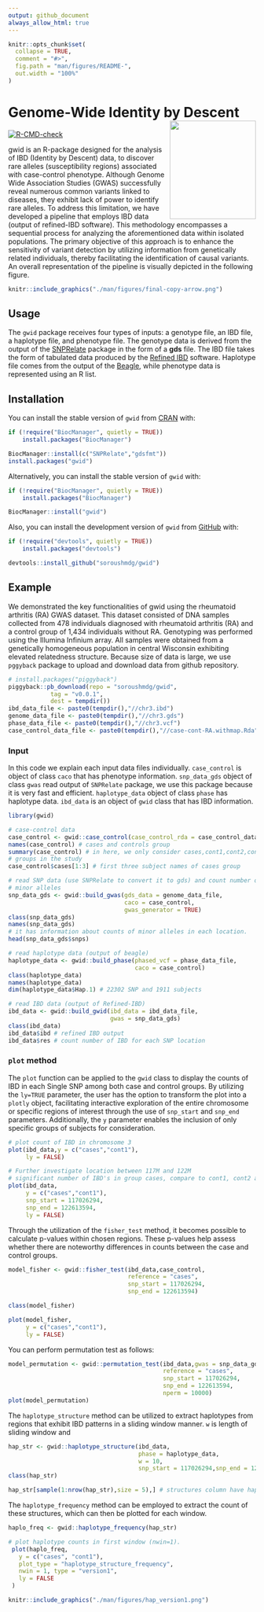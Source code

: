 ```yaml
---
output: github_document
always_allow_html: true
---
```


<!-- README.md is generated from README.Rmd. Please edit that file -->

```r
knitr::opts_chunk$set(
  collapse = TRUE,
  comment = "#>",
  fig.path = "man/figures/README-",
  out.width = "100%"
)
```

# Genome-Wide Identity by Descent <img src="man/figures/hex1.png" width = "175" height = "200" align="right" />

<!-- badges: start -->
[![R-CMD-check](https://github.com/soroushmdg/gwid/actions/workflows/R-CMD-check.yaml/badge.svg)](https://github.com/soroushmdg/gwid/actions/workflows/R-CMD-check.yaml)
<!-- badges: end -->

gwid is an R-package designed for the analysis
of IBD (Identity by Descent) data, to discover rare alleles 
(susceptibility regions) associated with case-control phenotype. 
Although Genome Wide Association Studies (GWAS) successfully reveal numerous 
common variants linked to diseases, they exhibit lack of power to identify rare 
alleles. To address this limitation, we have developed a pipeline that employs 
IBD data (output of refined-IBD software). This methodology encompasses a 
sequential process for analyzing the aforementioned data within isolated 
populations. The primary objective of this approach is to enhance the 
sensitivity of variant detection by utilizing information from genetically 
related individuals, thereby facilitating the identification of causal variants. 
An overall representation of the pipeline is visually depicted in the following
figure.



```r
knitr::include_graphics("./man/figures/final-copy-arrow.png")
``` 

## Usage

The `gwid` package receives four types of inputs: a genotype file, an IBD file, 
a haplotype file, and  phenotype file. The genotype data is derived from the 
output of the 
[SNPRelate](https://www.bioconductor.org/packages/release/bioc/html/SNPRelate.html) 
package in the form of a **gds** file. The IBD file takes the form of tabulated 
data produced by the 
[Refined IBD](https://faculty.washington.edu/browning/refined-ibd.html) 
software. Haplotype file comes from the output of the [Beagle](http://faculty.washington.edu/browning/beagle/beagle.html), 
while phenotype data is represented using an R list.

## Installation

You can install the stable version of `gwid` from [CRAN](https://cran.r-project.org/) with:

```r
if (!require("BiocManager", quietly = TRUE))
    install.packages("BiocManager")

BiocManager::install(c("SNPRelate","gdsfmt"))
install.packages("gwid")
```
Alternatively, you can install the stable version of `gwid`
with:

```r
if (!require("BiocManager", quietly = TRUE))
    install.packages("BiocManager")

BiocManager::install("gwid")
```

Also, you can install the development version of `gwid` from [GitHub](https://github.com/) with:

```r
if (!require("devtools", quietly = TRUE))
    install.packages("devtools")

devtools::install_github("soroushmdg/gwid")
```

## Example

We demonstrated the key functionalities of gwid using the rheumatoid arthritis 
(RA) GWAS dataset. This dataset consisted of DNA samples collected from 478 
individuals diagnosed with rheumatoid arthritis (RA) and a control
group of 1,434 individuals without RA. Genotyping was performed using the 
Illumina Infinium array. All samples were
obtained from a genetically homogeneous population in central Wisconsin 
exhibiting elevated relatedness structure. Because size of data is large, 
we use `pggyback` package to upload and download data from github repository. 

```r
# install.packages("piggyback")
piggyback::pb_download(repo = "soroushmdg/gwid",
            tag = "v0.0.1",
            dest = tempdir())
ibd_data_file <- paste0(tempdir(),"//chr3.ibd")
genome_data_file <- paste0(tempdir(),"//chr3.gds")
phase_data_file <- paste0(tempdir(),"//chr3.vcf")
case_control_data_file <- paste0(tempdir(),"//case-cont-RA.withmap.Rda")
```
### Input
In this code we explain each input data files individually. `case_control` is object of class `caco` that has phenotype information.  `snp_data_gds` object of class `gwas` read output of `SNPRelate` package, we use this package because it is very fast and efficient. `haplotype_data` object of class `phase` has haplotype data. `ibd_data` is an object of `gwid` class that has IBD information.  

```r
library(gwid)

# case-control data
case_control <- gwid::case_control(case_control_rda = case_control_data_file)
names(case_control) # cases and controls group
summary(case_control) # in here, we only consider cases,cont1,cont2,cont3
# groups in the study
case_control$cases[1:3] # first three subject names of cases group

# read SNP data (use SNPRelate to convert it to gds) and count number of
# minor alleles
snp_data_gds <- gwid::build_gwas(gds_data = genome_data_file, 
                                 caco = case_control, 
                                 gwas_generator = TRUE)
class(snp_data_gds)
names(snp_data_gds)
# it has information about counts of minor alleles in each location.
head(snp_data_gds$snps) 

# read haplotype data (output of beagle)
haplotype_data <- gwid::build_phase(phased_vcf = phase_data_file, 
                                    caco = case_control)
class(haplotype_data)
names(haplotype_data)
dim(haplotype_data$Hap.1) # 22302 SNP and 1911 subjects

# read IBD data (output of Refined-IBD)
ibd_data <- gwid::build_gwid(ibd_data = ibd_data_file, 
                             gwas = snp_data_gds)
class(ibd_data)
ibd_data$ibd # refined IBD output
ibd_data$res # count number of IBD for each SNP location

```


### `plot` method

The `plot` function can be applied to the `gwid` class to display the counts 
of IBD in each Single SNP among both case and control groups. By utilizing 
the `ly=TRUE` parameter, the user has the option to transform the plot 
into a `plotly` object, facilitating interactive exploration of the entire 
chromosome or specific regions of interest through the use of `snp_start` 
and `snp_end` parameters. Additionally, the `y` parameter enables the 
inclusion of only specific groups of subjects for consideration.


```r
# plot count of IBD in chromosome 3
plot(ibd_data,y = c("cases","cont1"),
     ly = FALSE) 

# Further investigate location between 117M and 122M
# significant number of IBD's in group cases, compare to cont1, cont2 and cont3.
plot(ibd_data,
     y = c("cases","cont1"),
     snp_start = 117026294,
     snp_end = 122613594,
     ly = FALSE) 

```

Through the utilization of the `fisher_test` method, it becomes possible 
to calculate p-values within chosen regions. These p-values help assess 
whether there are noteworthy differences in counts between the case and 
control groups.

```r
model_fisher <- gwid::fisher_test(ibd_data,case_control,
                                  reference = "cases",
                                  snp_start = 117026294,
                                  snp_end = 122613594)

class(model_fisher)

plot(model_fisher, 
     y = c("cases","cont1"),
     ly = FALSE)
```

You can perform permutation test as follows: 

```r
model_permutation <- gwid::permutation_test(ibd_data,gwas = snp_data_gds,
                                            reference = "cases",
                                            snp_start = 117026294,
                                            snp_end = 122613594,
                                            nperm = 10000)
plot(model_permutation)
```


The `haplotype_structure` method can be utilized to extract haplotypes from regions that exhibit IBD patterns in a sliding window manner. `w` is length of sliding window and 

```r
hap_str <- gwid::haplotype_structure(ibd_data,
                                     phase = haplotype_data,
                                     w = 10,
                                     snp_start = 117026294,snp_end = 122613594)
class(hap_str)

hap_str[sample(1:nrow(hap_str),size = 5),] # structures column have haplotype of length w=10 
```
The `haplotype_frequency` method can be employed to extract the count of these structures, which can then be plotted for each window.

```r
haplo_freq <- gwid::haplotype_frequency(hap_str)
```
```r

# plot haplotype counts in first window (nwin=1).
 plot(haplo_freq,
   y = c("cases", "cont1"),
   plot_type = "haplotype_structure_frequency",
   nwin = 1, type = "version1",
   ly = FALSE
 )

```

```r
knitr::include_graphics("./man/figures/hap_version1.png")
``` 

